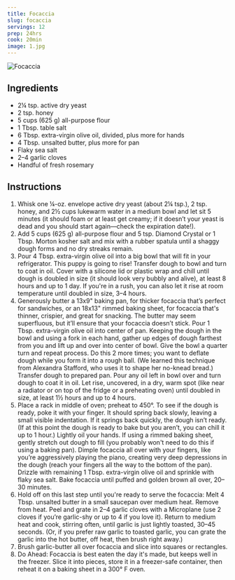 ```yaml
---
title: Focaccia
slug: focaccia
servings: 12
prep: 24hrs
cook: 20min
image: 1.jpg
---
```


![Focaccia](1.jpg)

## Ingredients

- 2¼ tsp. active dry yeast
- 2 tsp. honey
- 5 cups (625 g) all-purpose flour
- 1 Tbsp. table salt
- 6 Tbsp. extra-virgin olive oil, divided, plus more for hands
- 4 Tbsp. unsalted butter, plus more for pan
- Flaky sea salt
- 2–4 garlic cloves
- Handful of fresh rosemary

## Instructions

1. Whisk one ¼-oz. envelope active dry yeast (about 2¼ tsp.), 2 tsp. honey, and 2½ cups lukewarm water in a medium bowl and let sit 5 minutes (it should foam or at least get creamy; if it doesn’t your yeast is dead and you should start again—check the expiration date!).
2. Add 5 cups (625 g) all-purpose flour and 5 tsp. Diamond Crystal or 1 Tbsp. Morton kosher salt and mix with a rubber spatula until a shaggy dough forms and no dry streaks remain.
3. Pour 4 Tbsp. extra-virgin olive oil into a big bowl that will fit in your refrigerator. This puppy is going to rise! Transfer dough to bowl and turn to coat in oil. Cover with a silicone lid or plastic wrap and chill until dough is doubled in size (it should look very bubbly and alive), at least 8 hours and up to 1 day. If you're in a rush, you can also let it rise at room temperature until doubled in size, 3–4 hours.
4. Generously butter a 13x9" baking pan, for thicker focaccia that’s perfect for sandwiches, or an 18x13" rimmed baking sheet, for focaccia that's thinner, crispier, and great for snacking. The butter may seem superfluous, but it’ll ensure that your focaccia doesn’t stick. Pour 1 Tbsp. extra-virgin olive oil into center of pan. Keeping the dough in the bowl and using a fork in each hand, gather up edges of dough farthest from you and lift up and over into center of bowl. Give the bowl a quarter turn and repeat process. Do this 2 more times; you want to deflate dough while you form it into a rough ball. (We learned this technique from Alexandra Stafford, who uses it to shape her no-knead bread.) Transfer dough to prepared pan. Pour any oil left in bowl over and turn dough to coat it in oil. Let rise, uncovered, in a dry, warm spot (like near a radiator or on top of the fridge or a preheating oven) until doubled in size, at least 1½ hours and up to 4 hours.
5. Place a rack in middle of oven; preheat to 450°. To see if the dough is ready, poke it with your finger. It should spring back slowly, leaving a small visible indentation. If it springs back quickly, the dough isn’t ready. (If at this point the dough is ready to bake but you aren’t, you can chill it up to 1 hour.) Lightly oil your hands. If using a rimmed baking sheet, gently stretch out dough to fill (you probably won't need to do this if using a baking pan). Dimple focaccia all over with your fingers, like you’re aggressively playing the piano, creating very deep depressions in the dough (reach your fingers all the way to the bottom of the pan). Drizzle with remaining 1 Tbsp. extra-virgin olive oil and sprinkle with flaky sea salt. Bake focaccia until puffed and golden brown all over, 20–30 minutes.
6. Hold off on this last step until you're ready to serve the focaccia: Melt 4 Tbsp. unsalted butter in a small saucepan over medium heat. Remove from heat. Peel and grate in 2–4 garlic cloves with a Microplane (use 2 cloves if you’re garlic-shy or up to 4 if you love it). Return to medium heat and cook, stirring often, until garlic is just lightly toasted, 30–45 seconds. (Or, if you prefer raw garlic to toasted garlic, you can grate the garlic into the hot butter, off heat, then brush right away.)
7. Brush garlic-butter all over focaccia and slice into squares or rectangles.
8. Do Ahead: Focaccia is best eaten the day it's made, but keeps well in the freezer. Slice it into pieces, store it in a freezer-safe container, then reheat it on a baking sheet in a 300° F oven.
